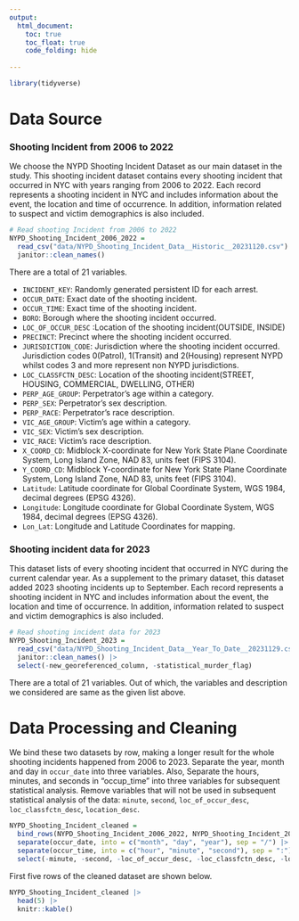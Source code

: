```yaml
---
output: 
  html_document:
    toc: true
    toc_float: true
    code_folding: hide
  
---
```


```r
library(tidyverse)
```

# Data Source

### Shooting Incident from 2006 to 2022

  We choose the NYPD Shooting Incident Dataset as our main dataset in the study. This shooting incident dataset contains every shooting incident that occurred in NYC with years ranging from 2006 to 2022. Each record represents a shooting incident in NYC and includes information about the event, the location and time of occurrence. In addition, information related to suspect and victim demographics is also included.

```r
# Read shooting Incident from 2006 to 2022
NYPD_Shooting_Incident_2006_2022 = 
  read_csv("data/NYPD_Shooting_Incident_Data__Historic__20231120.csv") |>
  janitor::clean_names() 
```

There are a total of 21 variables. 

* `INCIDENT_KEY`: Randomly generated persistent ID for each arrest.
* `OCCUR_DATE`: Exact date of the shooting incident.
* `OCCUR_TIME`: Exact time of the shooting incident.
* `BORO`: Borough where the shooting incident occurred.
* `LOC_OF_OCCUR_DESC` :Location of the shooting incident(OUTSIDE, INSIDE)
* `PRECINCT`: Precinct where the shooting incident occurred.
* `JURISDICTION_CODE`: Jurisdiction where the shooting incident occurred. Jurisdiction codes 0(Patrol), 1(Transit) and 2(Housing) represent NYPD whilst codes 3 and more represent non NYPD jurisdictions.
* `LOC_CLASSFCTN_DESC`: Location of the shooting incident(STREET, HOUSING, COMMERCIAL, DWELLING, OTHER)
* `PERP_AGE_GROUP`: Perpetrator’s age within a category.
* `PERP_SEX`: Perpetrator’s sex description.
* `PERP_RACE`: Perpetrator’s race description.
* `VIC_AGE_GROUP`: Victim’s age within a category.
* `VIC_SEX`: Victim’s sex description.
* `VIC_RACE`: Victim’s race description.
* `X_COORD_CD`: Midblock X-coordinate for New York State Plane Coordinate System, Long Island Zone, NAD 83, units feet (FIPS 3104).
* `Y_COORD_CD`: Midblock Y-coordinate for New York State Plane Coordinate System, Long Island Zone, NAD 83, units feet (FIPS 3104).
* `Latitude`: Latitude coordinate for Global Coordinate System, WGS 1984, decimal degrees (EPSG 4326).
* `Longitude`: Longitude coordinate for Global Coordinate System, WGS 1984, decimal degrees (EPSG 4326).
* `Lon_Lat`: Longitude and Latitude Coordinates for mapping.


### Shooting incident data for 2023

  This dataset lists of every shooting incident that occurred in NYC during the current calendar year. As a supplement to the primary dataset, this dataset added 2023 shooting incidents up to September. Each record represents a shooting incident in NYC and includes information about the event, the location and time of occurrence. In addition, information related to suspect and victim demographics is also included.

```r
# Read shooting incident data for 2023
NYPD_Shooting_Incident_2023 = 
  read_csv("data/NYPD_Shooting_Incident_Data__Year_To_Date__20231129.csv") |>
  janitor::clean_names() |>
  select(-new_georeferenced_column, -statistical_murder_flag)
```

  There are a total of 21 variables. Out of which, the variables and description we considered are same as the given list above.

# Data Processing and Cleaning

We bind these two datasets by row, making a longer result for the whole shooting incidents happened from 2006 to 2023. Separate the year, month and day in `occur_date` into three variables. Also, Separate the hours, minutes, and seconds in "occup_time" into three variables for subsequent statistical analysis. Remove variables that will not be used in subsequent statistical analysis of the data: `minute`, `second`, `loc_of_occur_desc`, `loc_classfctn_desc`, ` location_desc`.

```r
NYPD_Shooting_Incident_cleaned = 
  bind_rows(NYPD_Shooting_Incident_2006_2022, NYPD_Shooting_Incident_2023) |>
  separate(occur_date, into = c("month", "day", "year"), sep = "/") |>
  separate(occur_time, into = c("hour", "minute", "second"), sep = ":") |>
  select(-minute, -second, -loc_of_occur_desc, -loc_classfctn_desc, -location_desc)
```

First five rows of the cleaned dataset are shown below.

```r
NYPD_Shooting_Incident_cleaned |>
  head(5) |>
  knitr::kable()
```





